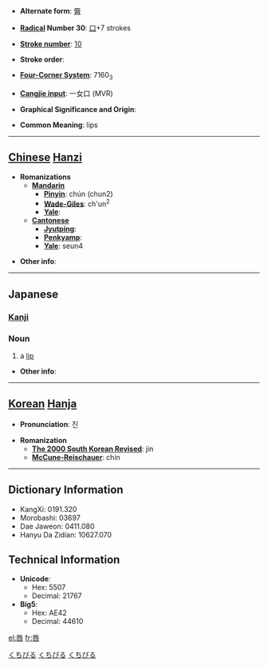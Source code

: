 * '''Alternate form''': [[脣]]

* '''[[Wiktionary:Chinese radical index| Radical]] Number 30''': [[Wiktionary:Chinese radical index 口|口]]+7 strokes

* '''[[Wiktionary:Chinese total strokes index|Stroke number]]''': [[Wiktionary:Chinese total strokes index 10|10]]

* '''Stroke order''': 

* '''[[Wiktionary:Chinese four corner index|Four-Corner System]]''': 7160<sub>3</sub>

* '''[[Wiktionary:Chinese Cangjie index|Cangjie input]]''': 一女口 (MVR)

* '''Graphical Significance and Origin''': 

* '''Common Meaning''': lips

----

== [[Chinese]] [[Hanzi]] ==

* '''Romanizations'''
** '''[[Mandarin]]'''
*** '''[[Pinyin]]''': chún (chun2)
*** '''[[Wade-Giles]]''': ch'un<sup>2</sup>
*** '''[[Yale]]''': 
** '''[[Cantonese]]'''
*** '''[[Jyutping]]''':
*** '''[[Penkyamp]]''': 
*** '''[[Yale]]''': seun4

* '''Other info''': 

----

==Japanese==
[[Category:1000_Japanese_basic_words|くちびる]]
===[[Kanji]]===
{{kanji|[[しん]] (shin)
|[[くちびる]] (kuchibiru)
}}

=== Noun ===

[[Category:Japanese language|くちびる]]
[[Category:Japanese nouns|くちびる]]
{{janoun|くちびる|kuchibiru}}
#a [[lip]]

* '''Other info''':  

----

== [[Korean]] [[Hanja]] ==

* '''Pronunciation''': 진

* '''Romanization'''
** '''[[The 2000 South Korean Revised Romanization|The 2000 South Korean Revised]]''': jin
** '''[[McCune-Reischauer]]''': chin

----

== Dictionary Information ==

* KangXi: 0191.320
* Morobashi: 03697
* Dae Jaweon: 0411.080
* Hanyu Da Zidian: 10627.070

== Technical Information ==

* '''Unicode''':
** Hex: 5507
** Decimal: 21767
* '''Big5''':
** Hex: AE42
** Decimal: 44610

[[el:唇]]
[[fr:唇]]